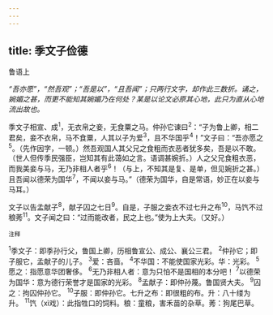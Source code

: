 ```yaml
---
---
---
```

title: 季文子俭德
---



鲁语上

*“吾亦愿”，“然吾观”；“吾是以”，“且吾闻”；只两行文字，却作此三数折。诵之，婉媚之甚，而更不能知其婉媚乃在何处？某是以论文必原其心地，此只为直从心地流出故也。*

季文子相宣、成<sup>1</sup>，无衣帛之妾，无食粟之马。仲孙它谏曰<sup>2</sup>：“子为鲁上卿，相二君矣，妾不衣帛，马不食粟，人其以子为爱<sup>3</sup>，且不华国乎<sup>4</sup>！”文子曰：“吾亦愿之<sup>5</sup>。（先作因字，一顿。）然吾观国人其父兄之食粗而衣恶者犹多矣，吾是以不敢。（世人但传季民强臣，岂知其有此蔼如之言。语调甚婉折。）人之父兄食粗衣恶，而我美妾与马，无乃非相人者乎<sup>6</sup>！（与上，不知其是复、是单，但见婉折之甚。）且吾闻以德荣为国华<sup>7</sup>，不闻以妾与马。”（德荣为国华，自是常语，妙正在以妾与马耳。）

文子以告孟献子<sup>8</sup>，献子囚之七日<sup>9</sup>。自是，子服之妾衣不过七升之布<sup>10</sup>，马饩不过稂莠<sup>11</sup>。文子闻之曰：“过而能改者，民之上也。”使为上大夫。（又好。）

<sup>注释</sup>

<sup>1</sup>季文子：即季孙行父，鲁国上卿，历相鲁宣公、成公、襄公三君。
<sup>2</sup>仲孙它；即子服它，孟献子的儿子。
<sup>3</sup>爱：吝啬。
<sup>4</sup>不华国：不能使国家光彩。华：光彩。
<sup>5</sup>愿之：指愿意华团奢侈。
<sup>6</sup>无乃非相人者：意为只怕不是国相的本分吧！
<sup>7</sup>以德荣为国华：意为德行荣誉才是国家的光彩。
<sup>8</sup>孟献子：即仲孙蔑。鲁国贤大夫。
<sup>9</sup>囚之：拘囚仲孙它。
<sup>10</sup>子服：即仲孙它。七升之布：即很粗的布。升：八十缕为升。
<sup>11</sup>饩（xì戏）：此指牲口的饲料。稂：童粮，害禾苗的杂草。莠：狗尾巴草。